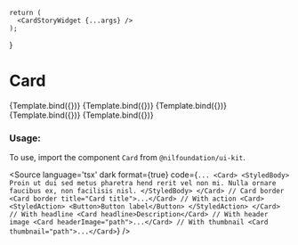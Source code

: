 
<Meta
    title="Data display/Card"
    component={Card}
/>

    return (
      <CardStoryWidget {...args} />
    );
}


# Card


<Canvas isColumn>
  <Story name="Basic usage" args={{}}>
      {Template.bind({})}
  </Story>
  <Story name="Heading and button" args={{title: "Example card", headline: true}}>
      {Template.bind({})}
  </Story>
  <Story name="Photo" args={{headerImage: imageUrl, isButton: true, headline: true, title: "Example card"}}>
      {Template.bind({})}
  </Story>
  <Story name="Thumbnail" args={{title: "Card title", thumbnail: imageUrl, headline: true}}>
      {Template.bind({})}
  </Story>
    <Story name="Basic with border and without headline" args={{border: true }}>
      {Template.bind({})}
  </Story>
</Canvas>

<ArgsTable of={Card} />

### Usage:

To use, import the component `Card` from `@nilfoundation/ui-kit`.

<Source
  language='tsx'
  dark
  format={true}
  code={`
        ...
        <Card>
          <StyledBody>
            Proin ut dui sed metus pharetra hend rerit vel non mi. Nulla ornare faucibus ex, non facilisis nisl.
          </StyledBody>
        </Card>
        // Card border
        <Card border title="Card title">...</Card>
        // With action
        <Card>
          <StyledAction>
            <Button>Button label</Button>
          </StyledAction>
        </Card>
        // With headline
        <Card headline>Description</Card>
        // With header image
        <Card headerImage="path">...</Card>
        // With thumbnail
        <Card thumbnail="path">...</Card>
  `}
/>

